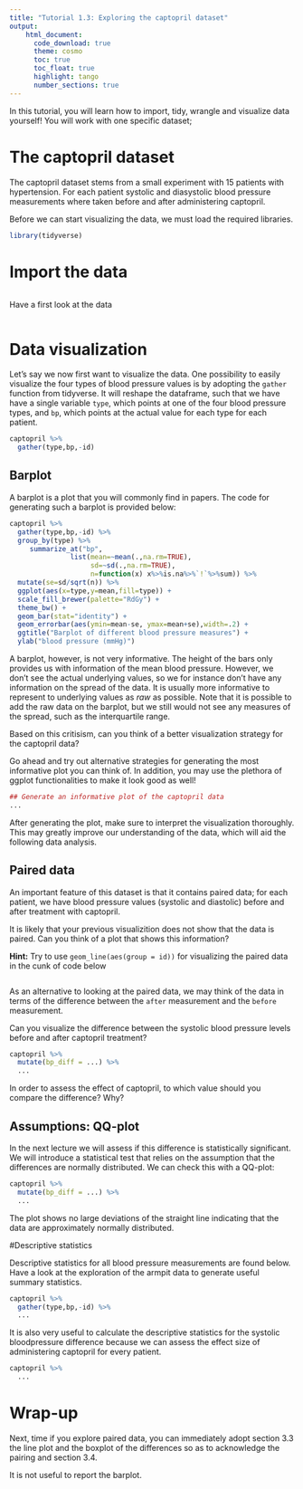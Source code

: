 ```yaml
---
title: "Tutorial 1.3: Exploring the captopril dataset"   
output:
    html_document:
      code_download: true    
      theme: cosmo
      toc: true
      toc_float: true
      highlight: tango
      number_sections: true
---
```


In this tutorial, you will learn how to import, tidy, wrangle and 
visualize data yourself! You will work with one specific dataset;

# The captopril dataset

The captopril dataset stems from a small experiment with
15 patients with hypertension. For each patient systolic and
diasystolic blood pressure measurements where taken before and
after administering captopril.

Before we can start visualizing the data, we must load the
required libraries.

```r
library(tidyverse)
```

# Import the data

```r

```

Have a first look at the data

```r

```

# Data visualization

Let's say we now first want to visualize the data. 
One possibility to easily visualize the four types
of blood pressure values is by adopting the `gather`
function from tidyverse. It will reshape the dataframe,
such that we have have a single variable `type`, which 
points at one of the four blood pressure types, and `bp`,
which points at the actual value for each type 
for each patient.

```r
captopril %>% 
  gather(type,bp,-id)
```

## Barplot

A barplot is a plot that you will commonly find in papers.
The code for generating such a barplot is provided below:

```r
captopril %>% 
  gather(type,bp,-id) %>% 
  group_by(type) %>%
     summarize_at("bp",
               list(mean=~mean(.,na.rm=TRUE),
                    sd=~sd(.,na.rm=TRUE),
                    n=function(x) x%>%is.na%>%`!`%>%sum)) %>%
  mutate(se=sd/sqrt(n)) %>%
  ggplot(aes(x=type,y=mean,fill=type)) + 
  scale_fill_brewer(palette="RdGy") +
  theme_bw() +
  geom_bar(stat="identity") + 
  geom_errorbar(aes(ymin=mean-se, ymax=mean+se),width=.2) +
  ggtitle("Barplot of different blood pressure measures") +
  ylab("blood pressure (mmHg)")
```

A barplot, however, is not very informative. The height of the
bars only provides us with information of the mean blood pressure.
However, we don't see the actual underlying values, so we for
instance don't have any information on the spread of the data.
It is usually more informative to represent to underlying 
values as _raw_ as possible. Note that it is possible to add the
raw data on the barplot, but we still would not see any measures
of the spread, such as the interquartile range.

Based on this critisism, can you think of a better
visualization strategy for the captopril data?

Go ahead and try out alternative strategies for generating 
the most informative plot you can think of. In addition, 
you may use the plethora of ggplot functionalities
to make it look good as well!

```r
## Generate an informative plot of the captopril data
...
```

After generating the plot, make sure to interpret
the visualization thoroughly. This may greatly improve
our understanding of the data, which will aid the following
data analysis.

## Paired data
An important feature of this dataset is that it contains
paired data; for each patient, we have blood pressure values
(systolic and diastolic) before and after treatment with
captopril.

It is likely that your previous visualizition does not show
that the data is paired. Can you think of a plot that shows this
information? 

**Hint:** Try to use `geom_line(aes(group = id))` for 
visualizing the paired data in the cunk of code below

```r

```


As an alternative to looking at the paired data, we may think 
of the data in terms of the difference between the `after` 
measurement and the `before` measurement.

Can you visualize the difference between the systolic
blood pressure levels before and after captopril treatment?

```r
captopril %>% 
  mutate(bp_diff = ...) %>%
  ...
```

In order to assess the effect of captopril, to which
value should you compare the difference? Why?

## Assumptions: QQ-plot

In the next lecture we will assess if this difference is statistically significant. 
We will introduce a statistical test that relies on the assumption that the differences are normally distributed. 
We can check this with a QQ-plot: 

```r
captopril %>% 
  mutate(bp_diff = ...) %>%
  ...
```

The plot shows no large deviations of the straight line indicating that the data are approximately normally distributed. 

#Descriptive statistics

Descriptive statistics for all blood pressure measurements are found below. Have a look at the exploration of the armpit data
to generate useful summary statistics.

```r
captopril %>% 
  gather(type,bp,-id) %>% 
  ...
```

It is also very useful to calculate the descriptive statistics for the systolic bloodpressure difference because we can assess the effect size of administering captopril for every patient. 

```r
captopril %>% 
  ...
```


# Wrap-up 

Next, time if you explore paired data, you can immediately adopt section 3.3 the line plot and the boxplot of the differences so as to acknowledge the pairing and section 3.4. 

It is not useful to report the barplot. 





